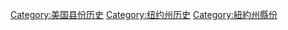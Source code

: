 [[Category:美国县份历史|Category:美国县份历史]]
[[Category:纽约州历史|Category:纽约州历史]]
[[Category:紐約州縣份|Category:紐約州縣份]]